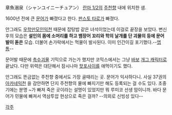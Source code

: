 章魚溺泉（シャンユイニーチュアン）
[[란마 1/2]]의 [[주천향]] 내에 위치한 샘.

1600년 전에 큰 [[문어]]가 빠졌다고 한다. [[판스토 타로]]가 빠졌다.

안그래도 [[우학만모인익천]] 때문에 잡탕밥 같은 녀석이었는데 이걸로 끝장을 보았다. 변신 후의 모습은 '''설인의 몸에 소머리를 하고 뱀장어 꼬리와 학의 날개를 단 괴물의 등에 문어발이 돋은''' 모습. 더불어 손가락에서는 먹물이 발사된다. 이미 인간이길 포기했다.--[[엡톰]]--

문어발 때문에 [[촉수괴물]] 기믹으로 가는가 했지만 코믹스에서는 그냥 [[바보]] [[개그 캐릭터]]로 끝났다. 다만 위력은 대단해서 잠시나마 [[핫포사이]]를 애먹이기도 했다.

안그래도 뜬금없는 주천향 중에서도 가장 골때리는 곳. 문어가 익사하다니. 사실 37권의 [[아카네익천]] 을 감안하면 단지 주천향의 물에 빠지기만 해도 등록되는 걸 수도 있다. 초중기에는 분명 ~가 빠져 죽은 곳이라는 설명이 있었지만 뭐 루미코 선생 맘이니까. 바다 문어가 민물에 빠져서 역삼투압 현상으로 죽은 걸까? --의외로 신빙성 있다--

[[각주]]
